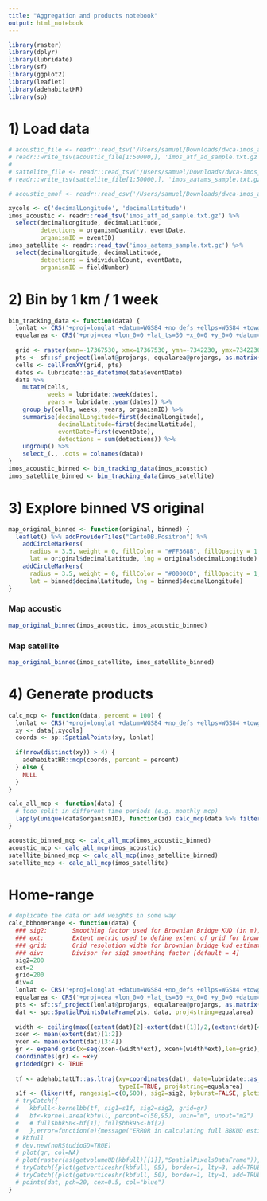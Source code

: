 ```yaml
---
title: "Aggregation and products notebook"
output: html_notebook
---
```



```r
library(raster)
library(dplyr)
library(lubridate)
library(sf)
library(ggplot2)
library(leaflet)
library(adehabitatHR)
library(sp)
```

# 1) Load data

```r
# acoustic_file <- readr::read_tsv('/Users/samuel/Downloads/dwca-imos_atf_ad-v1.2/occurrence.txt')
# readr::write_tsv(acoustic_file[1:50000,], 'imos_atf_ad_sample.txt.gz')
# 
# sattelite_file <- readr::read_tsv('/Users/samuel/Downloads/dwca-imos_aatams-v1.3/occurrence.txt')
# readr::write_tsv(sattelite_file[1:50000,], 'imos_aatams_sample.txt.gz')

# acoustic_emof <- readr::read_csv('/Users/samuel/Downloads/dwca-imos_atf_ad-v1.2/extendedmeasurementorfact.txt')
```

```r
xycols <- c('decimalLongitude', 'decimalLatitude')
imos_acoustic <- readr::read_tsv('imos_atf_ad_sample.txt.gz') %>% 
  select(decimalLongitude, decimalLatitude, 
         detections = organismQuantity, eventDate,
         organismID = eventID)
imos_satellite <- readr::read_tsv('imos_aatams_sample.txt.gz') %>%
  select(decimalLongitude, decimalLatitude,
         detections = individualCount, eventDate,
         organismID = fieldNumber)
```


# 2) Bin by 1 km / 1 week

```r
bin_tracking_data <- function(data) {
  lonlat <- CRS('+proj=longlat +datum=WGS84 +no_defs +ellps=WGS84 +towgs84=0,0,0')
  equalarea <- CRS('+proj=cea +lon_0=0 +lat_ts=30 +x_0=0 +y_0=0 +datum=WGS84 +units=m +no_defs +ellps=WGS84 +towgs84=0,0,0')
  
  grid <- raster(xmn=-17367530, xmx=17367530, ymn=-7342230, ymx=7342230, crs=equalarea, resolution=1000)
  pts <- sf::sf_project(lonlat@projargs, equalarea@projargs, as.matrix(data[,xycols]))
  cells <- cellFromXY(grid, pts)
  dates <- lubridate::as_datetime(data$eventDate)
  data %>% 
    mutate(cells, 
           weeks = lubridate::week(dates),
           years = lubridate::year(dates)) %>%
    group_by(cells, weeks, years, organismID) %>%
    summarise(decimalLongitude=first(decimalLongitude),
              decimalLatitude=first(decimalLatitude),
              eventDate=first(eventDate),
              detections = sum(detections)) %>% 
    ungroup() %>%
    select_(., .dots = colnames(data))
}
imos_acoustic_binned <- bin_tracking_data(imos_acoustic)
imos_satellite_binned <- bin_tracking_data(imos_satellite)
```

# 3) Explore binned VS original

```r
map_original_binned <- function(original, binned) {
  leaflet() %>% addProviderTiles("CartoDB.Positron") %>%
    addCircleMarkers(
      radius = 3.5, weight = 0, fillColor = "#FF368B", fillOpacity = 1,
      lat = original$decimalLatitude, lng = original$decimalLongitude) %>%
    addCircleMarkers(
      radius = 3.5, weight = 0, fillColor = "#0000CD", fillOpacity = 1,
      lat = binned$decimalLatitude, lng = binned$decimalLongitude)
}
```

### Map acoustic

```r
map_original_binned(imos_acoustic, imos_acoustic_binned)
```


### Map satellite

```r
map_original_binned(imos_satellite, imos_satellite_binned)
```


# 4) Generate products

```r
calc_mcp <- function(data, percent = 100) {
  lonlat <- CRS('+proj=longlat +datum=WGS84 +no_defs +ellps=WGS84 +towgs84=0,0,0')
  xy <- data[,xycols]
  coords <- sp::SpatialPoints(xy, lonlat)
  
  if(nrow(distinct(xy)) > 4) {
    adehabitatHR::mcp(coords, percent = percent)
  } else {
    NULL
  }
}

calc_all_mcp <- function(data) {
  # todo split in different time periods (e.g. monthly mcp)
  lapply(unique(data$organismID), function(id) calc_mcp(data %>% filter(organismID == id)))
}

acoustic_binned_mcp <- calc_all_mcp(imos_acoustic_binned)
acoustic_mcp <- calc_all_mcp(imos_acoustic)
satellite_binned_mcp <- calc_all_mcp(imos_satellite_binned)
satellite_mcp <- calc_all_mcp(imos_satellite)
```

# Home-range

```r
# duplicate the data or add weights in some way
calc_bbhomerange <- function(data) {
  ### sig2:       Smoothing factor used for Brownian Bridge KUD (in m), related to imprecision of relocations [default= 200 m for acoustic receivers]
  ### ext:        Extent metric used to define extent of grid for brownian bridge kud estimation [default= 2]
  ### grid:       Grid resolution width for brownian bridge kud estimation [default= 200]
  ### div:        Divisor for sig1 smoothing factor [default = 4]   
  sig2=200
  ext=2
  grid=200
  div=4
  lonlat <- CRS('+proj=longlat +datum=WGS84 +no_defs +ellps=WGS84 +towgs84=0,0,0')
  equalarea <- CRS('+proj=cea +lon_0=0 +lat_ts=30 +x_0=0 +y_0=0 +datum=WGS84 +units=m +no_defs +ellps=WGS84 +towgs84=0,0,0')
  pts <- sf::sf_project(lonlat@projargs, equalarea@projargs, as.matrix(data[,xycols]))
  dat <- sp::SpatialPointsDataFrame(pts, data, proj4string=equalarea)
  
  width <- ceiling(max((extent(dat)[2]-extent(dat)[1])/2,(extent(dat)[4]-extent(dat)[3])/2))
  xcen <- mean(extent(dat)[1:2])
  ycen <- mean(extent(dat)[3:4])
  gr <- expand.grid(x=seq(xcen-(width*ext), xcen+(width*ext),len=grid),y=seq(ycen-(width*ext), ycen+(width*ext),len=grid))
  coordinates(gr) <- ~x+y
  gridded(gr) <- TRUE
  
  tf <- adehabitatLT::as.ltraj(xy=coordinates(dat), date=lubridate::as_datetime(dat$eventDate, tz="GMT"), id=dat$organismID, 
                               typeII=TRUE, proj4string=equalarea)
  s1f <- (liker(tf, rangesig1=c(0,500), sig2=sig2, byburst=FALSE, plotit=FALSE)[[1]]$sig1) / div
  # tryCatch({
  #   kbfull<-kernelbb(tf, sig1=s1f, sig2=sig2, grid=gr)
  #   bf<-kernel.area(kbfull, percent=c(50,95), unin="m", unout="m2")
  #   # full$bbk50<-bf[1]; full$bbk95<-bf[2]
  #   },error=function(e){message("ERROR in calculating full BBKUD estimates and area:",conditionMessage(e))})
  # kbfull
  # dev.new(noRStudioGD=TRUE)
  # plot(gr, col=NA)
  # plot(raster(as(getvolumeUD(kbfull)[[1]],"SpatialPixelsDataFrame")), col=colorRampPalette(RColorBrewer::brewer.pal('Spectral', n=11))(400), zlim=c(0,100))
  # tryCatch({plot(getverticeshr(kbfull, 95), border=1, lty=3, add=TRUE)},error=function(e){message("ERROR in plotting 95% overall BBKUD contour:",conditionMessage(e))})
  # tryCatch({plot(getverticeshr(kbfull, 50), border=1, lty=1, add=TRUE)},error=function(e){message("ERROR in plotting 50% overall BBKUD contour:",conditionMessage(e))})
  # points(dat, pch=20, cex=0.5, col="blue")
}
```



